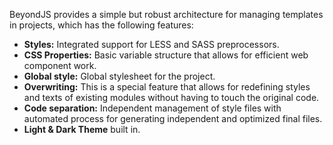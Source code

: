 
<DocHeader pretitle="Frontend" title="Template of a project" />

BeyondJS provides a simple but robust architecture for managing templates in projects, which has the following features:

-   **Styles:** Integrated support for LESS and SASS preprocessors.
-   **CSS Properties:** Basic variable structure that allows for efficient web component work.
-   **Global style:** Global stylesheet for the project.
-   **Overwriting:** This is a special feature that allows for redefining styles and texts of existing modules without having to touch the original code.
-   **Code separation:** Independent management of style files with automated process for generating independent and optimized final files.
-   **Light & Dark Theme** built in.

<Title tag="h2" text="Configuration" />

The template configuration, like all elements in BeyondJS, is handled through a configuration file, whose name, by convention, is template.json and is located in the template folder in the root of the project. However, both the name and location are configurable values in the <Link href="/project/config">project.json.</Link>

The template can be managed from the <Link href="/docs/workspace">Workspace</Link> and when a project is created, the default structure is already configured for its management.

Below are the configuration properties explained

The application and global properties receive the same configuration parameters, but they have different purposes.

<Title tag="h4" txt="template.application" />

The application configuration property represents the general styles file of the project and its main focus is to be the place where custom CSS properties and any styles that need to be applied to the general document, external to the widgets, are defined.

**Custom properties** play an important role in managing the widgets. Web components with Shadow DOM are not affected by the general styles of the website where they are included. However, CSS properties can be accessed and used.

Handling styles can be seen in detail in the <Link href="/docs/styles/template">Styles in the template</Link> section.

<Title tag="h4" txt="template.global" />

It aims to provide the developer with the possibility of sharing code between widgets. The files added in the global configuration are compiled into a file named global.css, which is included in the shadow dom of each widget so they have access to the styles.

<Title tag="h3" text="Parametros de configuración" />

<Code>
    {`
"application": {
    "processor": "sass",
    "path": "application",
    "files": [
      "*"
    ]
},
"global": {
    "processor": "sass",
    "path": "application",
    "files": [
      "*"
    ]
  }
  `}
</Code>

As it can be seen in the above code, the configuration of both properties works the same, they receive an object with the following properties:

-   **processor:** Processor to use. It supports sass and less
-   **path:** Directory where the files are located, if not defined it will look for all files relative to the location of the configuration file.
-   **files:** The \* indicates that any file inside the defined path should be taken into account. If files are specified by name, only the indicated files will be taken into account.
